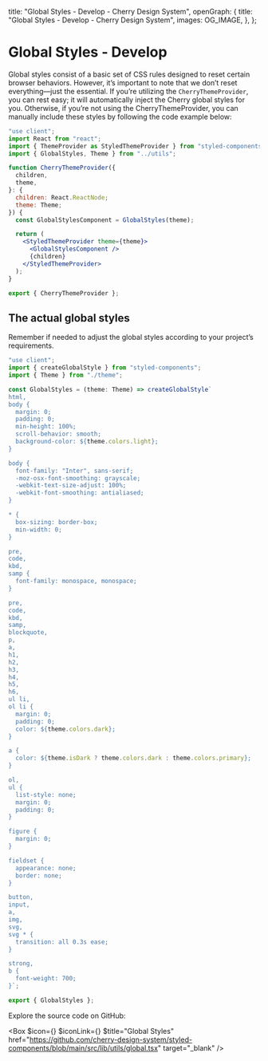 
  title: "Global Styles - Develop - Cherry Design System",
  openGraph: {
    title: "Global Styles - Develop - Cherry Design System",
    images: OG_IMAGE,
  },
};

# Global Styles - Develop

Global styles consist of a basic set of CSS rules designed to reset certain browser behaviors. However, it’s important to note that we don’t reset everything—just the essential. If you’re utilizing the <code>CherryThemeProvider</code>, you can rest easy; it will automatically inject the Cherry global styles for you. Otherwise, if you’re not using the CherryThemeProvider, you can manually include these styles by following the code example below:

```jsx
"use client";
import React from "react";
import { ThemeProvider as StyledThemeProvider } from "styled-components";
import { GlobalStyles, Theme } from "../utils";

function CherryThemeProvider({
  children,
  theme,
}: {
  children: React.ReactNode;
  theme: Theme;
}) {
  const GlobalStylesComponent = GlobalStyles(theme);

  return (
    <StyledThemeProvider theme={theme}>
      <GlobalStylesComponent />
      {children}
    </StyledThemeProvider>
  );
}

export { CherryThemeProvider };
```

## The actual global styles
Remember if needed to adjust the global styles according to your project’s requirements.

```jsx
"use client";
import { createGlobalStyle } from "styled-components";
import { Theme } from "./theme";

const GlobalStyles = (theme: Theme) => createGlobalStyle`
html,
body {
  margin: 0;
  padding: 0;
  min-height: 100%;
  scroll-behavior: smooth;
  background-color: ${theme.colors.light};
}

body {
  font-family: "Inter", sans-serif;
  -moz-osx-font-smoothing: grayscale;
  -webkit-text-size-adjust: 100%;
  -webkit-font-smoothing: antialiased;
}

* {
  box-sizing: border-box;
  min-width: 0;
}

pre,
code,
kbd,
samp {
  font-family: monospace, monospace;
}

pre,
code,
kbd,
samp,
blockquote,
p,
a,
h1,
h2,
h3,
h4,
h5,
h6,
ul li,
ol li {
  margin: 0;
  padding: 0;
  color: ${theme.colors.dark};
}

a {
  color: ${theme.isDark ? theme.colors.dark : theme.colors.primary};
}

ol,
ul {
  list-style: none;
  margin: 0;
  padding: 0;
}

figure {
  margin: 0;
}

fieldset {
  appearance: none;
  border: none;
}

button,
input,
a,
img,
svg,
svg * {
  transition: all 0.3s ease;
}

strong,
b {
  font-weight: 700;
}`;

export { GlobalStyles };
```
Explore the source code on GitHub:

<Box
  $icon={<IconFile />}
  $iconLink={<IconGitHub />}
  $title="Global Styles"
  href="https://github.com/cherry-design-system/styled-components/blob/main/src/lib/utils/global.tsx"
  target="_blank"
/>
